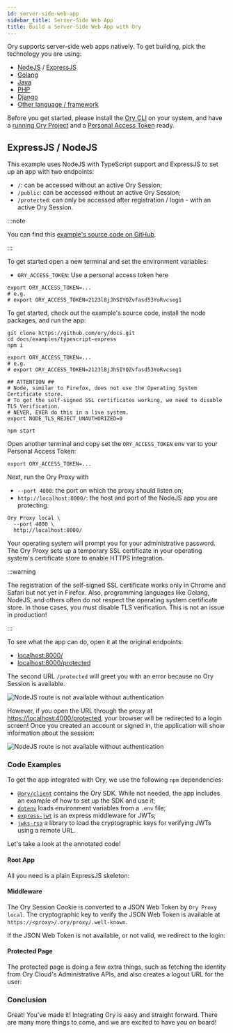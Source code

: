 ```yaml
---
id: server-side-web-app
sidebar_title: Server-Side Web App
title: Build a Server-Side Web App with Ory
---
```


Ory supports server-side web apps natively. To get building, pick the technology
you are using:

- [NodeJS](#expressjs--nodejs) / [ExpressJS](#expressjs--nodejs)
- [Golang](./other-languages.mdx)
- [Java](./other-languages.mdx)
- [PHP](./other-languages.mdx)
- [Django](./other-languages.mdx)
- [Other language / framework](./other-languages.mdx)

Before you get started, please install the [Ory CLI](./ory-cli-install-use.mdx)
on your system, and have a [running Ory Project](../get-started.mdx) and a
[Personal Access Token](../guides/create-personal-access-token.mdx) ready.

## ExpressJS / NodeJS

This example uses NodeJS with TypeScript support and ExpressJS to set up an app
with two endpoints:

- `/`: can be accessed without an active Ory Session;
- `/public`: can be accessed without an active Ory Session;
- `/protected`: can only be accessed after registration / login - with an active
  Ory Session.

:::note

You can find this
[example's source code on GitHub](https://github.com/ory/docs/tree/master/examples/typescript-express).

:::

To get started open a new terminal and set the environment variables:

- `ORY_ACCESS_TOKEN`: Use a personal access token here

```shell
export ORY_ACCESS_TOKEN=...
# e.g.
# export ORY_ACCESS_TOKEN=2123l8jJhSIYQZvfasd53YoRvcseg1
```

To get started, check out the example's source code, install the node packages,
and run the app:

```shell
git clone https://github.com/ory/docs.git
cd docs/examples/typescript-express
npm i

export ORY_ACCESS_TOKEN=...
# e.g.
# export ORY_ACCESS_TOKEN=2123l8jJhSIYQZvfasd53YoRvcseg1

## ATTENTION ##
# Node, similar to Firefox, does not use the Operating System Certificate store.
# To get the self-signed SSL certificates working, we need to disable TLS Verification.
# NEVER, EVER do this in a live system.
export NODE_TLS_REJECT_UNAUTHORIZED=0

npm start
```

Open another terminal and copy set the `ORY_ACCESS_TOKEN` env var to your
Personal Access Token:

```shell
export ORY_ACCESS_TOKEN=...
```

Next, run the Ory Proxy with

- `--port 4000`: the port on which the proxy should listen on;
- `http://localhost:8000/`: the host and port of the NodeJS app you are
  protecting.

```shell
Ory Proxy local \
  --port 4000 \
  http://localhost:8000/
```

Your operating system will prompt you for your administrative password. The Ory
Proxy sets up a temporary SSL certificate in your operating system's certificate
store to enable HTTPS integration.

:::warning

The registration of the self-signed SSL certificate works only in Chrome and
Safari but not yet in Firefox. Also, programming languages like Golang, NodeJS,
and others often do not respect the operating system certificate store. In those
cases, you must disable TLS verification. This is not an issue in production!

:::

To see what the app can do, open it at the original endpoints:

- [localhost:8000/](http://localhost:8000/)
- [localhost:8000/protected](http://localhost:8000/protected)

The second URL `/protected` will greet you with an error because no Ory Session
is available.

![NodeJS route is not available without authentication](./integrate-nodejs/proxy-unauth.png)

However, if you open the URL through the proxy at
[https://localhost:4000/protected](https://localhost:4000/protected), your
browser will be redirected to a login screen! Once you created an account or
signed in, the application will show information about the session:

![NodeJS route is not available without authentication](./integrate-nodejs/proxy-auth.png)

### Code Examples


To get the app integrated with Ory, we use the following `npm` dependencies:

- [`@ory/client`](https://www.npmjs.com/package/@ory/client) contains the Ory
  SDK. While not needed, the app includes an example of how to set up the SDK
  and use it;
- [`dotenv`](https://www.npmjs.com/package/dotenv) loads environment variables
  from a `.env` file;
- [`express-jwt`](https://www.npmjs.com/package/express-jwt) is an express
  middleware for JWTs;
- [`jwks-rsa`](https://www.npmjs.com/package/jwks-rsa) a library to load the
  cryptographic keys for verifying JWTs using a remote URL.

Let's take a look at the annotated code!

#### Root App

All you need is a plain ExpressJS skeleton:

<CodeFromRemote
  lang="js"
  link="https://github.com/ory/docs/blob/master/examples/typescript-express/src/index.ts"
  src="https://raw.githubusercontent.com/ory/docs/master/examples/typescript-express/src/index.ts"
/>

#### Middleware

The Ory Session Cookie is converted to a JSON Web Token by `Ory Proxy local`.
The cryptographic key to verify the JSON Web Token is available at
`https://<proxy>/.ory/proxy/.well-known`.

If the JSON Web Token is not available, or not valid, we redirect to the login:

<CodeFromRemote
  lang="js"
  link="https://github.com/ory/docs/blob/master/examples/typescript-express/src/middleware.ts"
  src="https://raw.githubusercontent.com/ory/docs/master/examples/typescript-express/src/middleware.ts"
/>

#### Protected Page

The protected page is doing a few extra things, such as fetching the identity
from Ory Cloud's Administrative APIs, and also creates a logout URL for the
user:

<CodeFromRemote
  lang="js"
  link="https://github.com/ory/docs/blob/master/examples/typescript-express/src/routes/protected.ts"
  src="https://raw.githubusercontent.com/ory/docs/master/examples/typescript-express/src/routes/protected.ts"
/>

### Conclusion

Great! You've made it! Integrating Ory is easy and straight forward. There are
many more things to come, and we are excited to have you on board!
